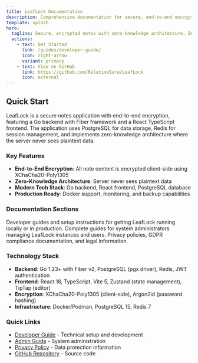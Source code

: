 ```yaml
---
title: LeafLock Documentation
description: Comprehensive documentation for secure, end-to-end encrypted notes with zero-knowledge architecture
template: splash
hero:
  tagline: Secure, encrypted notes with zero-knowledge architecture. Built for developers, by developers.
  actions:
    - text: Get Started
      link: /guides/developer-guide/
      icon: right-arrow
      variant: primary
    - text: View on GitHub
      link: https://github.com/RelativeSure/LeafLock
      icon: external
---
```



## Quick Start

LeafLock is a secure notes application with end-to-end encryption, featuring a Go backend with Fiber framework and a React TypeScript frontend. The application uses PostgreSQL for data storage, Redis for session management, and implements zero-knowledge architecture where the server never sees plaintext data.

### Key Features

- **End-to-End Encryption**: All note content is encrypted client-side using XChaCha20-Poly1305
- **Zero-Knowledge Architecture**: Server never sees plaintext data  
- **Modern Tech Stack**: Go backend, React frontend, PostgreSQL database
- **Production Ready**: Docker support, monitoring, and backup capabilities

### Documentation Sections

<CardGrid stagger>
  <Card title="Getting Started" icon="rocket">
    Developer guides and setup instructions for getting LeafLock running locally or in production.
  </Card>
  <Card title="Administration" icon="setting">
    Complete guides for system administrators managing LeafLock instances and users.
  </Card>
  <Card title="Compliance & Legal" icon="document">
    Privacy policies, GDPR compliance documentation, and legal information.
  </Card>
</CardGrid>

### Technology Stack

- **Backend**: Go 1.23+ with Fiber v2, PostgreSQL (pgx driver), Redis, JWT authentication
- **Frontend**: React 18, TypeScript, Vite 5, Zustand (state management), TipTap (editor)
- **Encryption**: XChaCha20-Poly1305 (client-side), Argon2id (password hashing)
- **Infrastructure**: Docker/Podman, PostgreSQL 15, Redis 7

### Quick Links

- [Developer Guide](/guides/developer-guide/) - Technical setup and development
- [Admin Guide](/admin/admin-guide/) - System administration
- [Privacy Policy](/legal/privacy-policy/) - Data protection information
- [GitHub Repository](https://github.com/RelativeSure/LeafLock) - Source code
